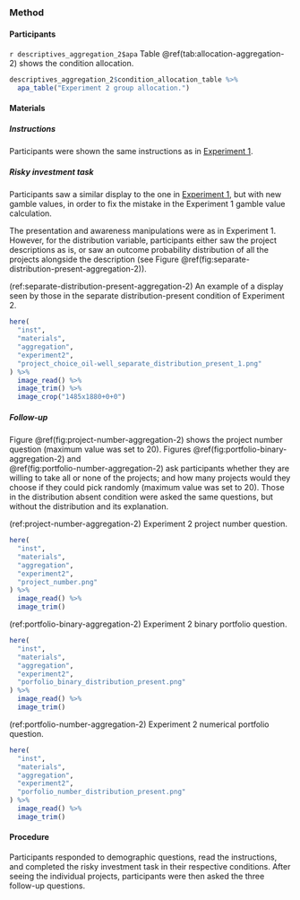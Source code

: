 ### Method

#### Participants

`r descriptives_aggregation_2$apa` Table\ \@ref(tab:allocation-aggregation-2) shows the condition allocation.

```r
descriptives_aggregation_2$condition_allocation_table %>%
  apa_table("Experiment 2 group allocation.")
```

#### Materials

##### Instructions

Participants were shown the same instructions as in
[Experiment 1](#instructions-aggregation-1).

##### Risky investment task {#task-aggregation-2}

Participants saw a similar display to the one in
[Experiment 1](#task-aggregation-1), but with new gamble values,
in order to fix the mistake in the Experiment 1 gamble value calculation.

The presentation and awareness manipulations were as in Experiment 1. However,
for the distribution variable, participants either saw the project descriptions
as is, or saw an outcome probability distribution of all the projects alongside
the description (see
Figure\ \@ref(fig:separate-distribution-present-aggregation-2)).

(ref:separate-distribution-present-aggregation-2) An example of a display seen
by those in the separate distribution-present condition of Experiment 2.

```r
here(
  "inst",
  "materials",
  "aggregation",
  "experiment2",
  "project_choice_oil-well_separate_distribution_present_1.png"
) %>%
  image_read() %>%
  image_trim() %>%
  image_crop("1485x1880+0+0")
```

##### Follow-up {#follow-up-aggregation-2}

Figure\ \@ref(fig:project-number-aggregation-2) shows the project number question (maximum
value was set to 20). Figures\ \@ref(fig:portfolio-binary-aggregation-2) and\
\@ref(fig:portfolio-number-aggregation-2) ask participants whether they are willing to take
all or none of the projects; and how many projects would they choose if they
could pick randomly (maximum value was set to 20). Those in the distribution
absent condition were asked the same questions, but without the distribution and
its explanation.

(ref:project-number-aggregation-2) Experiment 2 project number question.

```r
here(
  "inst",
  "materials",
  "aggregation",
  "experiment2",
  "project_number.png"
) %>%
  image_read() %>%
  image_trim()
```

(ref:portfolio-binary-aggregation-2) Experiment 2 binary portfolio question.

```r
here(
  "inst",
  "materials",
  "aggregation",
  "experiment2",
  "porfolio_binary_distribution_present.png"
) %>%
  image_read() %>%
  image_trim()
```

(ref:portfolio-number-aggregation-2) Experiment 2 numerical portfolio question.

```r
here(
  "inst",
  "materials",
  "aggregation",
  "experiment2",
  "porfolio_number_distribution_present.png"
) %>%
  image_read() %>%
  image_trim()
```

#### Procedure

Participants responded to demographic questions, read the instructions, and
completed the risky investment task in their respective conditions. After seeing
the individual projects, participants were then asked the three follow-up
questions.
